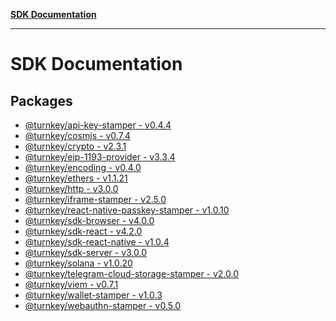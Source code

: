 [**SDK Documentation**](README.mdx)

***

# SDK Documentation

## Packages

- [@turnkey/api-key-stamper - v0.4.4](@turnkey/api-key-stamper/README.mdx)
- [@turnkey/cosmjs - v0.7.4](@turnkey/cosmjs/README.mdx)
- [@turnkey/crypto - v2.3.1](@turnkey/crypto/README.mdx)
- [@turnkey/eip-1193-provider - v3.3.4](@turnkey/eip-1193-provider/README.mdx)
- [@turnkey/encoding - v0.4.0](@turnkey/encoding/README.mdx)
- [@turnkey/ethers - v1.1.21](@turnkey/ethers/README.mdx)
- [@turnkey/http - v3.0.0](@turnkey/http/README.mdx)
- [@turnkey/iframe-stamper - v2.5.0](@turnkey/iframe-stamper/README.mdx)
- [@turnkey/react-native-passkey-stamper - v1.0.10](@turnkey/react-native-passkey-stamper/README.mdx)
- [@turnkey/sdk-browser - v4.0.0](@turnkey/sdk-browser/README.mdx)
- [@turnkey/sdk-react - v4.2.0](@turnkey/sdk-react/README.mdx)
- [@turnkey/sdk-react-native - v1.0.4](@turnkey/sdk-react-native/README.mdx)
- [@turnkey/sdk-server - v3.0.0](@turnkey/sdk-server/README.mdx)
- [@turnkey/solana - v1.0.20](@turnkey/solana/README.mdx)
- [@turnkey/telegram-cloud-storage-stamper - v2.0.0](@turnkey/telegram-cloud-storage-stamper/README.mdx)
- [@turnkey/viem - v0.7.1](@turnkey/viem/README.mdx)
- [@turnkey/wallet-stamper - v1.0.3](@turnkey/wallet-stamper/README.mdx)
- [@turnkey/webauthn-stamper - v0.5.0](@turnkey/webauthn-stamper/README.mdx)
